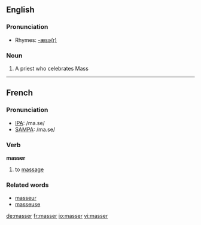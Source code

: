 ==English==

===Pronunciation===
*Rhymes: [[Rhymes:English:-æsə(r)|-æsə(r)]]

===Noun===
{{en-noun-reg}}
#{{obsolete}} A priest who celebrates Mass 

----
==French==

===Pronunciation===
*[[w:IPA|IPA]]: /ma.se/
*[[w:SAMPA|SAMPA]]: /ma.se/

===Verb===
'''masser'''

# to [[massage]]

===Related words===
*[[masseur]]
*[[masseuse]]

[[de:masser]]
[[fr:masser]]
[[io:masser]]
[[vi:masser]]
